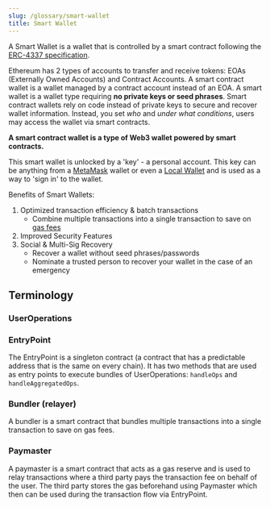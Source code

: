 ```yaml
---
slug: /glossary/smart-wallet
title: Smart Wallet
---
```


A Smart Wallet is a wallet that is controlled by a smart contract following the [ERC-4337 specification](https://eips.ethereum.org/EIPS/eip-4337).

Ethereum has 2 types of accounts to transfer and receive tokens: EOAs (Externally Owned Accounts) and Contract Accounts. A smart contract wallet is a wallet managed by a contract account
instead of an EOA. A smart wallet is a wallet type requiring **no private keys or seed phrases**.
Smart contract wallets rely on code instead of private keys to secure and recover wallet information.
Instead, you set _who_ and _under what conditions_, users may access the wallet via smart contracts.

**A smart contract wallet is a type of Web3 wallet powered by smart contracts.**

This smart wallet is unlocked by a 'key' - a personal account. This key can be anything from a [MetaMask](/wallet/metamask) wallet or even a [Local Wallet](/wallet/local-wallet) and is used as a way to 'sign in' to the wallet.

Benefits of Smart Wallets:

1. Optimized transaction efficiency & batch transactions
   - Combine multiple transactions into a single transaction to save on [gas fees](/glossary/gas)
2. Improved Security Features
3. Social & Multi-Sig Recovery
   - Recover a wallet without seed phrases/passwords
   - Nominate a trusted person to recover your wallet in the case of an emergency

## Terminology

### UserOperations

### EntryPoint

The EntryPoint is a singleton contract (a contract that has a predictable address that is the same on every chain).
It has two methods that are used as entry points to execute bundles of UserOperations: `handleOps` and `handleAggregatedOps`. 

### Bundler (relayer)

A bundler is a smart contract that bundles multiple transactions into a single transaction to save on gas fees.

### Paymaster 

A paymaster is a smart contract that acts as a gas reserve and is used to relay transactions where a third party pays 
the transaction fee on behalf of the user. The third party stores the gas beforehand using Paymaster which then 
can be used during the transaction flow via EntryPoint.
